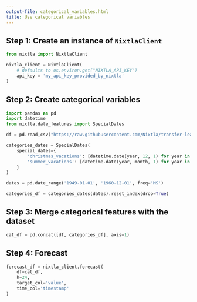 ```yaml
---
output-file: categorical_variables.html
title: Use categorical variables
---
```



## Step 1: Create an instance of `NixtlaClient`

```python
from nixtla import NixtlaClient
```


```python
nixtla_client = NixtlaClient(
    # defaults to os.environ.get("NIXTLA_API_KEY")
    api_key = 'my_api_key_provided_by_nixtla'
)
```

## Step 2: Create categorical variables

```python
import pandas as pd
import datetime
from nixtla.date_features import SpecialDates
```


```python
df = pd.read_csv("https://raw.githubusercontent.com/Nixtla/transfer-learning-time-series/main/datasets/air_passengers.csv")
```


```python
categories_dates = SpecialDates(
    special_dates={
        'christmas_vacations': [datetime.date(year, 12, 1) for year in range(1949, 1960 + 1)],
        'summer_vacations': [datetime.date(year, month, 1) for year in range(1949, 1960 + 1) for month in (6, 7)]
    }
)

dates = pd.date_range('1949-01-01', '1960-12-01', freq='MS')

categories_df = categories_dates(dates).reset_index(drop=True)
```

## Step 3: Merge categorical features with the dataset

```python
cat_df = pd.concat([df, categories_df], axis=1)
```

## Step 4: Forecast

```python
forecast_df = nixtla_client.forecast(
    df=cat_df, 
    h=24,
    target_col='value',
    time_col='timestamp'
)
```

